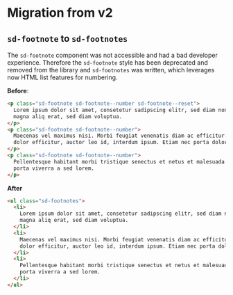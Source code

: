 
<Meta title="Packages/Components/Migration/from v2" />

# Migration from v2

## `sd-footnote` to `sd-footnotes`

The `sd-footnote` component was not accessible and had a bad developer experience. Therefore the `sd-footnote` style has been deprecated and removed from the library and `sd-footnotes` was written, which leverages now HTML list features for numbering.

**Before**:

```html
<p class="sd-footnote sd-footnote--number sd-footnote--reset">
  Lorem ipsum dolor sit amet, consetetur sadipscing elitr, sed diam nonumy eirmod tempor invidunt ut labore et dolore
  magna aliq erat, sed diam voluptua.
</p>
<p class="sd-footnote sd-footnote--number">
  Maecenas vel maximus nisi. Morbi feugiat venenatis diam ac efficitur. Nulla vehicula posuere facilisis. Integer vel
  dolor efficitur, auctor leo id, interdum ipsum. Etiam nec porta dolor.
</p>
<p class="sd-footnote sd-footnote--number">
  Pellentesque habitant morbi tristique senectus et netus et malesuada fames ac turpis egestas. Sed et massa non dolor
  porta viverra a sed lorem.
</p>
```

**After**

```html
<ul class="sd-footnotes">
  <li>
    Lorem ipsum dolor sit amet, consetetur sadipscing elitr, sed diam nonumy eirmod tempor invidunt ut labore et dolore
    magna aliq erat, sed diam voluptua.
  </li>
  <li>
    Maecenas vel maximus nisi. Morbi feugiat venenatis diam ac efficitur. Nulla vehicula posuere facilisis. Integer vel
    dolor efficitur, auctor leo id, interdum ipsum. Etiam nec porta dolor.
  </li>
  <li>
    Pellentesque habitant morbi tristique senectus et netus et malesuada fames ac turpis egestas. Sed et massa non dolor
    porta viverra a sed lorem.
  </li>
</ul>
```
